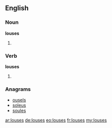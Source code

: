 ==English==

===Noun===
'''louses'''
# {{nonstandard}} {{plural of|louse}}

===Verb===
'''louses'''
# {{third-person singular of|louse}}

===Anagrams===
* [[ousels#English|ousels]]
* [[soleus#English|soleus]]
* [[soules#English|soules]]

[[ar:louses]]
[[de:louses]]
[[eo:louses]]
[[fr:louses]]
[[my:louses]]